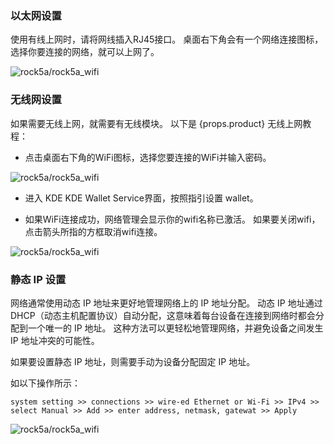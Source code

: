 ### 以太网设置

使用有线上网时，请将网线插入RJ45接口。 桌面右下角会有一个网络连接图标，选择你要连接的网络，就可以上网了。

![rock5a/rock5a_wifi](/img/rock5a/rock5a_ethernet.webp)

### 无线网设置

如果需要无线上网，就需要有无线模块。
以下是 {props.product} 无线上网教程：

- 点击桌面右下角的WiFi图标，选择您要连接的WiFi并输入密码。

![rock5a/rock5a_wifi](/img/rock5a/rock5a_wifi_1.webp)

- 进入 KDE KDE Wallet Service界面，按照指引设置 wallet。

- 如果WiFi连接成功，网络管理会显示你的wifi名称已激活。 如果要关闭wifi，点击箭头所指的方框取消wifi连接。

![rock5a/rock5a_wifi](/img/rock5a/rock5a_wifi_5.webp)

### 静态 IP 设置

网络通常使用动态 IP 地址来更好地管理网络上的 IP 地址分配。 动态 IP 地址通过 DHCP（动态主机配置协议）自动分配，这意味着每台设备在连接到网络时都会分配到一个唯一的 IP 地址。 这种方法可以更轻松地管理网络，并避免设备之间发生 IP 地址冲突的可能性。

如果要设置静态 IP 地址，则需要手动为设备分配固定 IP 地址。

如以下操作所示：

    system setting >> connections >> wire-ed Ethernet or Wi-Fi >> IPv4 >> select Manual >> Add >> enter address, netmask, gatewat >> Apply

![rock5a/rock5a_wifi](/img/rock5a/rock5a_static_ip.webp)
